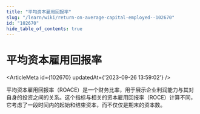 ```yaml
---
title: "平均资本雇用回报率"
slug: "/learn/wiki/return-on-average-capital-employed--102670"
id: "102670"
hide_table_of_contents: true
---
```



# 平均资本雇用回报率

<ArticleMeta id={102670} updatedAt={'2023-09-26 13:59:02'} />
<div className='border-solid border-b border-t-0 my-4 border-[var(--ifm-color-gray-300)]' />

平均资本雇用回报率（ROACE）是一个财务比率，用于展示企业利润能力与其对自身的投资之间的关系。这个指标与相关的资本雇用回报率（ROCE）计算不同，它考虑了一段时间内的起始和结束资本，而不仅仅是期末的资本数。
